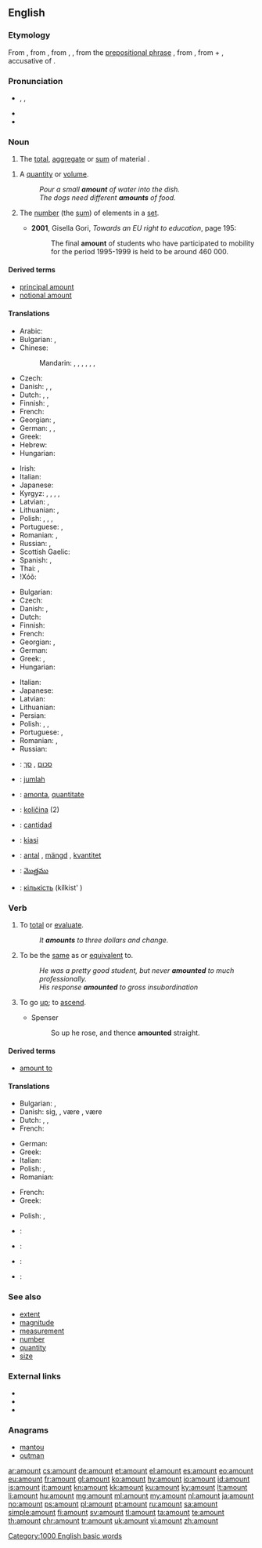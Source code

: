==English==
{{wikipedia|Quantity}}

===Etymology===
From {{etyl|enm|en}} {{term|amounten|lang=enm||to mount up to, come up to, signify}}, from {{etyl|fro|en}} {{term|amonter|lang=fro||to amount to}}, from {{term|amont|lang=fro}}, {{term|amunt|lang=fro||uphill, upward}}, from the [[prepositional phrase]] {{term|a mont|lang=fro||toward or to a mountain or heap}}, from {{etyl|la|en}} {{term|ad montem|lang=la}}, from {{term|ad|lang=la||to}} + {{term|montem|lang=la}}, accusative of {{term|mons|lang=la||mountain}}.

===Pronunciation===
* {{enPR|ə.mount'}}, {{IPA|/əˈmaʊnt/}}, {{X-SAMPA|/@"maUnt/}}
* {{audio|en-us-amount.ogg|Audio (US)}}
* {{rhymes|aʊnt}}

===Noun===
{{en-noun}}

# The [[total]], [[aggregate]] or [[sum]] of material {{qualifier|not applicable to discrete numbers or units or items in standard English}}.
::: {{rfexample}}
# A [[quantity]] or [[volume]].
#: ''Pour a small '''amount''' of water into the dish.''
#: ''The dogs need different '''amounts''' of food.''
# {{context|nonstandard|sometimes|_|proscribed|lang=en}} The [[number]] (the [[sum]]) of elements in a [[set]].
#* '''2001''', Gisella Gori, ''Towards an EU right to education'', page 195:
#*: The final '''amount''' of students who have participated to mobility for the period 1995-1999 is held to be around 460&nbsp;000.

====Derived terms====
* [[principal amount]]
* [[notional amount]]

====Translations====
{{trans-top|total or sum of items}}
* Arabic: {{t-|ar|مبلغ|m|tr=mablagh}}
* Bulgarian: {{t+|bg|сума}}, {{t+|bg|сбор}}
* Chinese:
*: Mandarin: {{t-|cmn|數量|sc=Hani}}, {{t-|cmn|数量|tr=shùliàng|sc=Hani}}, {{t-|cmn|量|tr=liàng|sc=Hani}}, {{t-|cmn|數字|sc=Hani}}, {{t-|cmn|数字|tr=shùzì|sc=Hani}}, {{t-|cmn|額|sc=Hani}}, {{t-|cmn|额|tr=é|sc=Hani}}
* Czech: {{t+|cs|množství|n}}
* Danish: {{t+|da|antal|n}}, {{t-|da|sum|c}}, {{t-|da|beløb|n}} {{qualifier|money}}
* Dutch: {{t+|nl|hoeveelheid|f}}, {{t+|nl|bedrag|n}}, {{t+|nl|saldo|n}}
* Finnish: {{t+|fi|määrä}}, {{t+|fi|lukumäärä}}
* French: {{t+|fr|montant|m}}
* Georgian: {{t-|ka|ჯამი|sc=Geor}}, {{t-|ka|ოდენობა|sc=Geor}}
* German: {{t+|de|Anzahl|f}}, {{t+|de|Menge|f}}, {{t+|de|Betrag|m}}
* Greek: {{t+|el|σύνολο|n|tr=sýnolo|sc=Grek}}
* Hebrew: {{t+|he|סכום}}
* Hungarian: {{t+|hu|összeg}}
{{trans-mid}}
* Irish: {{t-|ga|suim|f}}
* Italian: {{t+|it|ammontare|m}}
* Japanese: {{t-|ja|総量|tr=そうりょう, sōryō}}
* Kyrgyz: {{t+|ky|сан}}, {{t+|ky|сумма}}, {{t+|ky|жыйынтык}}, {{t+|ky|көлөм}}, {{t+|ky|аздык-көптүк}}
* Latvian: {{t-|lv|summa|f}}, {{t-|lv|daudzums|m}}
* Lithuanian: {{t+|lt|suma|f}}, {{t+|lt|kiekis|m}}
* Polish: {{t+|pl|ilość|f}}, {{t+|pl|liczba|f}}, {{t+|pl|kwota|f}}, {{t+|pl|suma|f}}
* Portuguese: {{t+|pt|quantidade|f}}, {{t+|pt|quantia|f}} {{qualifier|of money}}
* Romanian: {{t-|ro|sumă|f}}, {{t-|ro|valoare|f}}
* Russian: {{t+|ru|количество|n|tr=kolíčestvo}}, {{t+|ru|сумма|f|tr=súmma}}
* Scottish Gaelic: {{t-|gd|suim|f}}
* Spanish: {{t+|es|cantidad|f}}, {{t+|es|monto|m}}
* Thai: {{t-|th|จำนวนรวม}}, {{t+|th|รวม}}
* ǃXóõ: {{tø|nmn|ʻǁnàhã}}
{{trans-bottom}}

{{trans-top|quantity or volume}}
* Bulgarian: {{t+|bg|количество|n|tr=kolíčestvo}}
* Czech: {{t+|cs|množství|n}}
* Danish: {{t+|da|mål|n}}, {{t-|da|mængde|c}}
* Dutch: {{t+|nl|hoeveelheid|f}}
* Finnish: {{t+|fi|määrä}}
* French: {{t+|fr|quantité|f}}
* Georgian: {{t-|ka|რაოდენობა|sc=Geor}}, {{t-|ka|ოდენობა|sc=Geor}}
* German: {{t+|de|Menge|f}}
* Greek: {{t+|el|ποσότητα|f|tr=posótita|sc=Grek}}, {{t+|el|ποσό|n|tr=posó|sc=Grek}}
* Hungarian: {{t+|hu|mennyiség}}
{{trans-mid}}
* Italian: {{t+|it|quantità}}
* Japanese: {{t+|ja|量|tr=りょう, ryō}}
* Latvian: {{t-|lv|daudzums|m}}
* Lithuanian: {{t+|lt|kiekis|m}}
* Persian: {{t+|fa|مقدار|tr=meqdâr|sc=fa-Arab}}
* Polish: {{t+|pl|ilość|f}}, {{t+|pl|liczba|f}}, {{t+|pl|kwota|f}}
* Portuguese: {{t+|pt|quantidade|f}}, {{t+|pt|quantia|f}} {{qualifier|of money}}
* Romanian: {{t-|ro|cantitate|f}}, {{t-|ro|măsură|f}}
* Russian: {{t+|ru|количество|n|tr=kolíčestvo}}
{{trans-bottom}}

{{trans-see|number of elements in a set|number}}

{{checktrans-top}}
* {{ttbc|he}}: [[סכום]] {{m}}, [[סך]] {{m}}
* {{ttbc|id}}: [[jumlah]]
* {{ttbc|ia}}: [[amonta]], [[quantitate]]
* {{ttbc|sl}}: [[količina]] {{f}} (2)
{{trans-mid}}
* {{ttbc|es}}: [[cantidad]] {{f}}
* {{ttbc|sw}}: [[kiasi]]
* {{ttbc|sv}}: [[antal]] {{n}}, [[mängd]] {{c}}, [[kvantitet]] {{c}}
* {{ttbc|te}}: [[మొత్తము]]
* {{ttbc|uk}}: [[кількість]] (kílkist' ) {{f}}
{{trans-bottom}}

===Verb===
{{en-verb}}

# {{context|intransitive|lang=en}} To [[total]] or [[evaluate]].
#: ''It '''amounts''' to three dollars and change.''
# {{context|intransitive|lang=en}} To be the [[same]] as or [[equivalent]] to.
#: ''He was a pretty good student, but never '''amounted''' to much professionally.''
#: ''His response '''amounted''' to gross insubordination''
# {{context|obsolete|intransitive|lang=en}} To go [[up]]; to [[ascend]].
#* Spenser
#*: So up he rose, and thence '''amounted''' straight.

====Derived terms====
* [[amount to]]

====Translations====
{{trans-top|to total or evaluate}}
* Bulgarian: {{t+|bg|съставлявам}}, {{t-|bg|възлизам на}}
* Danish: {{t-|da|beløbe}} sig, {{t-|da|løbe op}}, være {{t-|da|det samme}}, være {{t-|da|ensbetydende}}
* Dutch: {{t+|nl|bedragen}}, {{t-|nl|komen op}}, {{t-|nl|uitkomen op}}
* French: {{t+|fr|monter}}
{{trans-mid}}
* German: {{t+|de|beträgt}}
* Greek: {{t+|el|ανέρχομαι|tr=anérchomai|sc=Grek}}
* Italian: {{t+|it|ammontare}}
* Polish: {{t+|pl|wynieść}}, {{t+|pl|dawać}}
* Romanian: {{t+|ro|evalua}}
{{trans-bottom}}

{{trans-top|to be the same as}}
* French: {{t+|fr|correspondre}}
* Greek: {{t+|el|ισοδυναμώ|tr=isodynamó}}
{{trans-mid}}
* Polish: {{t+|pl|wynieść}}, {{t-|pl|być równoznacznym z}}
{{trans-bottom}}

{{checktrans-top}}
* {{ttbc|bg}}: {{t-|bg|достигам до}}
* {{ttbc|da}}: {{t+|da|blive}}
{{trans-mid}}
* {{ttbc|ja}}: {{t+|ja|なる|tr=naru}}
* {{ttbc|ro}}: {{t-|ro|se ridica}}
{{trans-bottom}}

===See also===
* [[extent]]
* [[magnitude]]
* [[measurement]]
* [[number]]
* [[quantity]]
* [[size]]

===External links===
* {{R:Webster 1913}}
* {{R:Century 1911}}
* {{R:OneLook}}

===Anagrams===
* [[mantou#English|mantou]]
* [[outman#English|outman]]

[[Category:1000 English basic words]]

[[ar:amount]]
[[cs:amount]]
[[de:amount]]
[[et:amount]]
[[el:amount]]
[[es:amount]]
[[eo:amount]]
[[eu:amount]]
[[fr:amount]]
[[gl:amount]]
[[ko:amount]]
[[hy:amount]]
[[io:amount]]
[[id:amount]]
[[is:amount]]
[[it:amount]]
[[kn:amount]]
[[kk:amount]]
[[ku:amount]]
[[ky:amount]]
[[lt:amount]]
[[li:amount]]
[[hu:amount]]
[[mg:amount]]
[[ml:amount]]
[[my:amount]]
[[nl:amount]]
[[ja:amount]]
[[no:amount]]
[[ps:amount]]
[[pl:amount]]
[[pt:amount]]
[[ru:amount]]
[[sa:amount]]
[[simple:amount]]
[[fi:amount]]
[[sv:amount]]
[[tl:amount]]
[[ta:amount]]
[[te:amount]]
[[th:amount]]
[[chr:amount]]
[[tr:amount]]
[[uk:amount]]
[[vi:amount]]
[[zh:amount]]